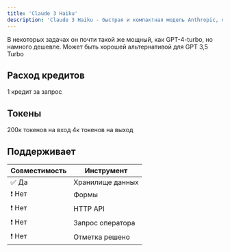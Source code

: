```yaml
---
title: 'Claude 3 Haiku'
description: 'Claude 3 Haiku - быстрая и компактная модель Anthropic, обеспечивающая практически мгновенное реагирование. Быстрая и точная целевая производительность.'
---
```


В некоторых задачах он почти такой же мощный, как GPT-4-turbo, но намного дешевле. Может быть хорошей альтернативой для GPT 3,5 Turbo

## Расход кредитов
1 кредит за запрос

## Токены
200к токенов на вход
4к токенов на выход

## Поддерживает

| Совместимость       | Инструмент                       |
| ---------- | --------------------------------- |
| ✅ Да | Хранилище данных |
| ❗️ Нет | Формы                    |
| ❗️ Нет       | HTTP API              |
| ❗️ Нет   | Запрос оператора        |
| ❗️  Нет  | Отметка решено        |
